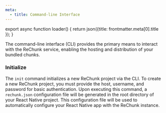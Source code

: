 ```yaml
---
meta:
  - title: Command-line Interface
---
```




export async function loader() {
    return json({title: frontmatter.meta[0].title });
}

The command-line interface (CLI) provides the primary means to interact with the ReChunk service, enabling the hosting and distribution of your bundled chunks.

### Initialize

The `init` command initializes a new ReChunk project via the CLI. To create a new ReChunk project, you must provide the host, username, and password for basic authentication. Upon executing this command, a `rechunk.json` configuration file will be generated in the root directory of your React Native project. This configuration file will be used to automatically configure your React Native app with the ReChunk instance.
